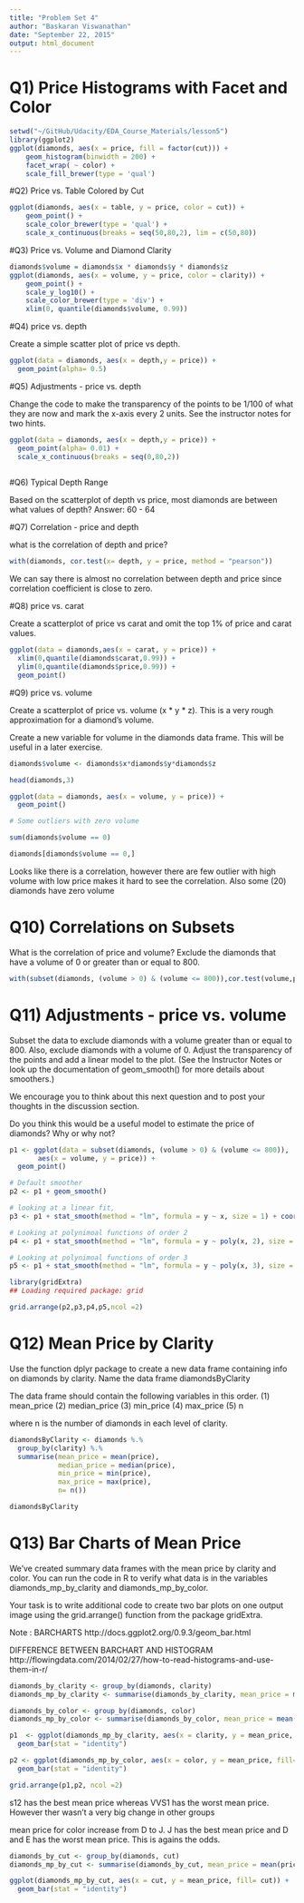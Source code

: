 ```yaml
---
title: "Problem Set 4"
author: "Baskaran Viswanathan"
date: "September 22, 2015"
output: html_document
---
```



# Q1) Price Histograms with Facet and Color


```r
setwd("~/GitHub/Udacity/EDA_Course_Materials/lesson5")
library(ggplot2)
ggplot(diamonds, aes(x = price, fill = factor(cut))) +
    geom_histogram(binwidth = 200) +
    facet_wrap( ~ color) +
    scale_fill_brewer(type = 'qual')
```



#Q2) Price vs. Table Colored by Cut

```r
ggplot(diamonds, aes(x = table, y = price, color = cut)) +
    geom_point() +
    scale_color_brewer(type = 'qual') +
    scale_x_continuous(breaks = seq(50,80,2), lim = c(50,80)) 
```



#Q3) Price vs. Volume and Diamond Clarity


```r
diamonds$volume = diamonds$x * diamonds$y * diamonds$z
ggplot(diamonds, aes(x = volume, y = price, color = clarity)) +
    geom_point() +
    scale_y_log10() +
    scale_color_brewer(type = 'div') +
    xlim(0, quantile(diamonds$volume, 0.99))

```


#Q4) price vs. depth


Create a simple scatter plot of price vs depth.

```r
ggplot(data = diamonds, aes(x = depth,y = price)) +
  geom_point(alpha= 0.5)
```


#Q5) Adjustments - price vs. depth


Change the code to make the transparency of the
points to be 1/100 of what they are now and mark
the x-axis every 2 units. See the instructor notes
for two hints.

```r
ggplot(data = diamonds, aes(x = depth,y = price)) +
  geom_point(alpha= 0.01) +
  scale_x_continuous(breaks = seq(0,80,2))
  
```


#Q6) Typical Depth Range


Based on the scatterplot of depth vs price, most diamonds are between what values of depth? Answer: 60 - 64


#Q7) Correlation - price and depth


what is the correlation of depth and price?

```r

with(diamonds, cor.test(x= depth, y = price, method = "pearson"))

```
We can say there is almost no correlation between depth and price since correlation coefficient is close to zero.


#Q8) price vs. carat


Create a scatterplot of price vs carat
and omit the top 1% of price and carat
values.

```r

ggplot(data = diamonds,aes(x = carat, y = price)) + 
  xlim(0,quantile(diamonds$carat,0.99)) +
  ylim(0,quantile(diamonds$price,0.99)) +
  geom_point()

```


#Q9) price vs. volume


Create a scatterplot of price vs. volume (x * y * z).
This is a very rough approximation for a diamond's volume.

Create a new variable for volume in the diamonds data frame.
This will be useful in a later exercise.

```r

diamonds$volume <- diamonds$x*diamonds$y*diamonds$z

head(diamonds,3)

ggplot(data = diamonds, aes(x = volume, y = price)) +
  geom_point()

# Some outliers with zero volume

sum(diamonds$volume == 0)

diamonds[diamonds$volume == 0,]

``` 
Looks like there is a correlation, however there are few outlier with high volume with low price makes it hard to see the correlation. Also some (20) diamonds have zero volume



# Q10) Correlations on Subsets


What is the correlation of price and volume? Exclude the diamonds that have a volume of 0 or greater than or equal to 800.

```r
with(subset(diamonds, (volume > 0) & (volume <= 800)),cor.test(volume,price))
```


# Q11) Adjustments - price vs. volume


Subset the data to exclude diamonds with a volume
greater than or equal to 800. Also, exclude diamonds
with a volume of 0. Adjust the transparency of the
points and add a linear model to the plot. (See the
Instructor Notes or look up the documentation of
geom_smooth() for more details about smoothers.)

We encourage you to think about this next question and
to post your thoughts in the discussion section.

Do you think this would be a useful model to estimate
the price of diamonds? Why or why not?


```r

p1 <- ggplot(data = subset(diamonds, (volume > 0) & (volume <= 800)),
       aes(x = volume, y = price)) +
  geom_point() 

# Default smoother
p2 <- p1 + geom_smooth()

# looking at a linear fit,
p3 <- p1 + stat_smooth(method = "lm", formula = y ~ x, size = 1) + coord_cartesian(ylim = c(0,20000))

# Looking at polynimoal functions of order 2
p4 <- p1 + stat_smooth(method = "lm", formula = y ~ poly(x, 2), size = 1) + coord_cartesian(ylim = c(0,20000))

# Looking at polynimoal functions of order 3
p5 <- p1 + stat_smooth(method = "lm", formula = y ~ poly(x, 3), size = 1) + coord_cartesian(ylim = c(0,20000))

library(gridExtra)
## Loading required package: grid

grid.arrange(p2,p3,p4,p5,ncol =2)

```

# Q12) Mean Price by Clarity


Use the function dplyr package
to create a new data frame containing
info on diamonds by clarity.
Name the data frame diamondsByClarity

The data frame should contain the following
variables in this order.
     (1) mean_price
     (2) median_price
     (3) min_price
     (4) max_price
     (5) n

where n is the number of diamonds in each
level of clarity.

```r
diamondsByClarity <- diamonds %.%
  group_by(clarity) %.%
  summarise(mean_price = mean(price), 
            median_price = median(price), 
            min_price = min(price), 
            max_price = max(price), 
            n= n())

diamondsByClarity

``` 


# Q13) Bar Charts of Mean Price


We've created summary data frames with the mean price
by clarity and color. You can run the code in R to
verify what data is in the variables diamonds_mp_by_clarity
and diamonds_mp_by_color.

Your task is to write additional code to create two bar plots
on one output image using the grid.arrange() function from the package
gridExtra.

Note : BARCHARTS http://docs.ggplot2.org/0.9.3/geom_bar.html 

DIFFERENCE BETWEEN BARCHART AND HISTOGRAM http://flowingdata.com/2014/02/27/how-to-read-histograms-and-use-them-in-r/


```r
diamonds_by_clarity <- group_by(diamonds, clarity)
diamonds_mp_by_clarity <- summarise(diamonds_by_clarity, mean_price = mean(price))

diamonds_by_color <- group_by(diamonds, color)
diamonds_mp_by_color <- summarise(diamonds_by_color, mean_price = mean(price))

p1  <- ggplot(diamonds_mp_by_clarity, aes(x = clarity, y = mean_price, fill= clarity)) +
  geom_bar(stat = "identity")

p2 <- ggplot(diamonds_mp_by_color, aes(x = color, y = mean_price, fill= color)) +
  geom_bar(stat = "identity")

grid.arrange(p1,p2, ncol =2)

``` 

s12 has the best mean price whereas VVS1 has the worst mean price. However ther wasn't a very big change in other groups

mean price for color increase from D to J. J has the best mean price and D and E has the worst mean price. This is agains the odds.


``` r
diamonds_by_cut <- group_by(diamonds, cut)
diamonds_mp_by_cut <- summarise(diamonds_by_cut, mean_price = mean(price))

ggplot(diamonds_mp_by_cut, aes(x = cut, y = mean_price, fill= cut)) +
  geom_bar(stat = "identity")
  
```
